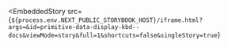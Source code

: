 
<EmbeddedStory
  src={`${process.env.NEXT_PUBLIC_STORYBOOK_HOST}/iframe.html?args=&id=primitive-data-display-kbd--docs&viewMode=story&full=1&shortcuts=false&singleStory=true`}
></EmbeddedStory>